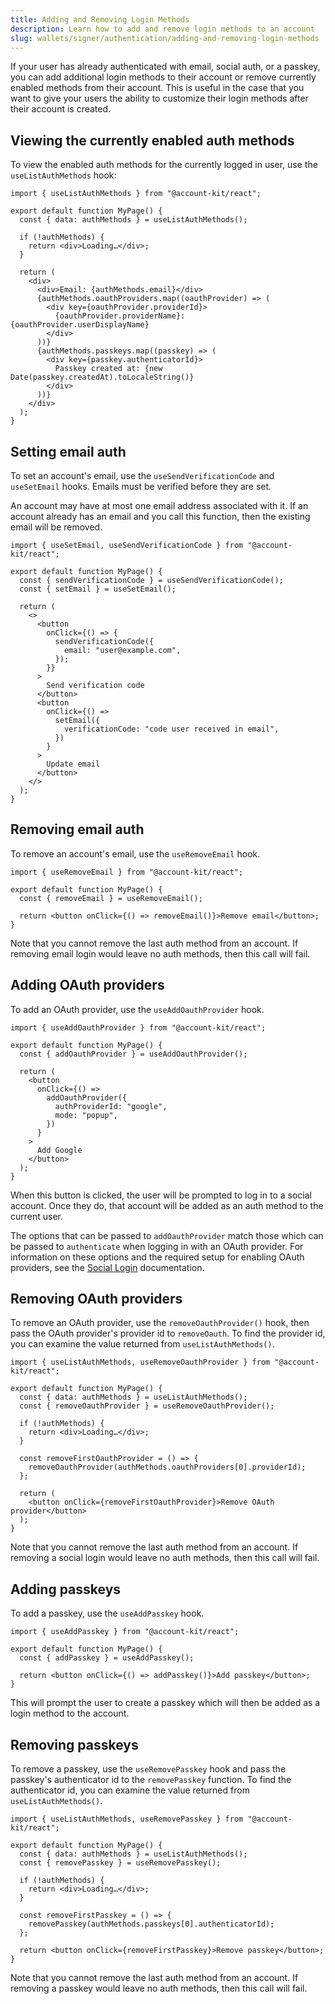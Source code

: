 ```yaml
---
title: Adding and Removing Login Methods
description: Learn how to add and remove login methods to an account
slug: wallets/signer/authentication/adding-and-removing-login-methods
---
```


If your user has already authenticated with email, social auth, or a passkey, you can add additional login methods to their account or remove currently enabled methods from their account. This is useful in the case that you want to give your users the ability to customize their login methods after their account is created.

## Viewing the currently enabled auth methods

To view the enabled auth methods for the currently logged in user, use the `useListAuthMethods` hook:

```tsx twoslash
import { useListAuthMethods } from "@account-kit/react";

export default function MyPage() {
  const { data: authMethods } = useListAuthMethods();

  if (!authMethods) {
    return <div>Loading…</div>;
  }

  return (
    <div>
      <div>Email: {authMethods.email}</div>
      {authMethods.oauthProviders.map((oauthProvider) => (
        <div key={oauthProvider.providerId}>
          {oauthProvider.providerName}: {oauthProvider.userDisplayName}
        </div>
      ))}
      {authMethods.passkeys.map((passkey) => (
        <div key={passkey.authenticatorId}>
          Passkey created at: {new Date(passkey.createdAt).toLocaleString()}
        </div>
      ))}
    </div>
  );
}
```

## Setting email auth

To set an account's email, use the `useSendVerificationCode` and `useSetEmail` hooks. Emails must be verified before they are set.

<Warning>
  An account may have at most one email address associated with it. If an
  account already has an email and you call this function, then the existing
  email will be removed.
</Warning>

```tsx twoslash
import { useSetEmail, useSendVerificationCode } from "@account-kit/react";

export default function MyPage() {
  const { sendVerificationCode } = useSendVerificationCode();
  const { setEmail } = useSetEmail();

  return (
    <>
      <button
        onClick={() => {
          sendVerificationCode({
            email: "user@example.com",
          });
        }}
      >
        Send verification code
      </button>
      <button
        onClick={() =>
          setEmail({
            verificationCode: "code user received in email",
          })
        }
      >
        Update email
      </button>
    </>
  );
}
```

## Removing email auth

To remove an account's email, use the `useRemoveEmail` hook.

```tsx twoslash
import { useRemoveEmail } from "@account-kit/react";

export default function MyPage() {
  const { removeEmail } = useRemoveEmail();

  return <button onClick={() => removeEmail()}>Remove email</button>;
}
```

Note that you cannot remove the last auth method from an account. If removing email login would leave no auth methods, then this call will fail.

## Adding OAuth providers

To add an OAuth provider, use the `useAddOauthProvider` hook.

```tsx twoslash
import { useAddOauthProvider } from "@account-kit/react";

export default function MyPage() {
  const { addOauthProvider } = useAddOauthProvider();

  return (
    <button
      onClick={() =>
        addOauthProvider({
          authProviderId: "google",
          mode: "popup",
        })
      }
    >
      Add Google
    </button>
  );
}
```

When this button is clicked, the user will be prompted to log in to a social account. Once they do, that account will be added as an auth method to the current user.

The options that can be passed to `addOauthProvider` match those which can be passed to `authenticate` when logging in with an OAuth provider. For information on these options and the required setup for enabling OAuth providers, see the [Social Login](/wallets/react/login-methods/social-login) documentation.

## Removing OAuth providers

To remove an OAuth provider, use the `removeOauthProvider()` hook, then pass the OAuth provider's provider id to `removeOauth`. To find the provider id, you can examine the value returned from `useListAuthMethods()`.

```tsx twoslash
import { useListAuthMethods, useRemoveOauthProvider } from "@account-kit/react";

export default function MyPage() {
  const { data: authMethods } = useListAuthMethods();
  const { removeOauthProvider } = useRemoveOauthProvider();

  if (!authMethods) {
    return <div>Loading…</div>;
  }

  const removeFirstOauthProvider = () => {
    removeOauthProvider(authMethods.oauthProviders[0].providerId);
  };

  return (
    <button onClick={removeFirstOauthProvider}>Remove OAuth provider</button>
  );
}
```

Note that you cannot remove the last auth method from an account. If removing a social login would leave no auth methods, then this call will fail.

## Adding passkeys

To add a passkey, use the `useAddPasskey` hook.

```tsx twoslash
import { useAddPasskey } from "@account-kit/react";

export default function MyPage() {
  const { addPasskey } = useAddPasskey();

  return <button onClick={() => addPasskey()}>Add passkey</button>;
}
```

This will prompt the user to create a passkey which will then be added as a login method to the account.

## Removing passkeys

To remove a passkey, use the `useRemovePasskey` hook and pass the passkey's authenticator id to the `removePasskey` function. To find the authenticator id, you can examine the value returned from `useListAuthMethods()`.

```tsx twoslash
import { useListAuthMethods, useRemovePasskey } from "@account-kit/react";

export default function MyPage() {
  const { data: authMethods } = useListAuthMethods();
  const { removePasskey } = useRemovePasskey();

  if (!authMethods) {
    return <div>Loading…</div>;
  }

  const removeFirstPasskey = () => {
    removePasskey(authMethods.passkeys[0].authenticatorId);
  };

  return <button onClick={removeFirstPasskey}>Remove passkey</button>;
}
```

Note that you cannot remove the last auth method from an account. If removing a passkey would leave no auth methods, then this call will fail.
